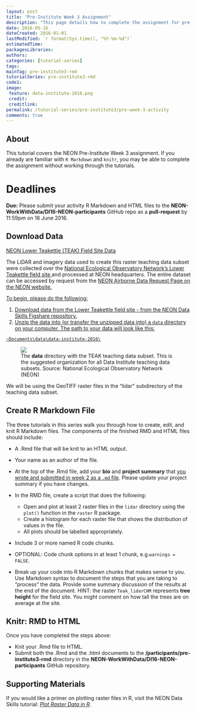 ```yaml
---
layout: post
title: "Pre-Institute Week 3 Assignment"
description: "This page details how to complete the assignment for pre-Institute week 3."
date: 2016-05-16
dateCreated: 2016-01-01
lastModified: `r format(Sys.time(), "%Y-%m-%d")`
estimatedTime:
packagesLibraries:
authors:
categories: [tutorial-series]
tags:
mainTag: pre-institute3-rmd
tutorialSeries: pre-institute3-rmd
code1:
image:
 feature: data-institute-2016.png
 credit:
 creditlink:
permalink: /tutorial-series/pre-institute3/pre-week-3-activity
comments: true
---
```


## About
This tutorial covers the NEON Pre-Institute Week 3 assignment. If you already
are familiar with `R Markdown` and `knitr`, you may be able to complete the 
assignment without working through the tutorials. 

<div id="objectives" markdown="1">

# Deadlines
**Due:** Please submit your activity R Markdown and HTML files to the
**NEON-WorkWithData/DI16-NEON-participants** GitHub repo as a **pull-request**
by 11:59pm on 16 June 2016.

## Download Data

<a class="btn btn-success" href="https://ndownloader.figshare.com/files/5282317" 
target="_blank">NEON Lower Teakettle (TEAK) Field Site Data</a>

The LiDAR and imagery data used to create this raster teaching data subset were 
collected over the 
<a href="http://www.neonscience.org/" target="_blank">National Ecological Observatory Network’s </a>
<a href="http://www.neonscience.org/science-design/field-sites/lower-teakettle" target="_blank">Lower Teakettle field site </a>
and processed at NEON 
headquarters. The entire dataset can be accessed by request from the 
<a href="http://www.neonscience.org/data-resources/get-data/airborne-data" target="_blank"> NEON Airborne Data Request Page on the NEON website.

</div>


To begin, please do the following:

1. Download data from the Lower Teakettle field site - from the NEON Data Skills 
Figshare repository.
2. Unzip the data into (or transfer the unzipped data into) a `data` directory 
on your computer. The path to your data will look like this:

`~Documents\data\data-institute-2016\`

<figure>
	<a href="{{ site.baseurl }}/images/pre-institute-content/pre-institute3-rmd/FileStructureScreenShot.png">
	<img src="{{ site.baseurl }}/images/pre-institute-content/pre-institute3-rmd/FileStructureScreenShot.png"></a>
	<figcaption> The <strong>data</strong> directory with the TEAK teaching data 
	subset. This is the suggested organization for all Data Institute teaching 
	data subsets. 
	Source: National Ecological Observatory Network (NEON)
	</figcaption>
</figure>

We will be using the GeoTIFF raster files in the “lidar” subdirectory of the 
teaching data subset.

## Create R Markdown File

The three tutorials in this series walk you through how to create, edit, and knit 
R Markdown files. The components of the finished RMD and HTML files should include: 

* A .Rmd file that will be knit to an HTML output. 
* Your name as an author of the file.
* At the top of the .Rmd file, add your **bio** and **project summary**
that 
[you wrote and submitted in week 2 as a `.md` file]({{ site.baseurl }}/tutorial-series/pre-institute2/git-culmination). 
Please update your project summary if you have changes. 

* In the RMD file, create a script that does the following: 
  * Open and plot at least 2 raster files in the `lidar` directory using the `plot()` 
  function in the `raster` R package.
  * Create a histogram for each raster file that shows the distribution of values 
  in the file.
  * All plots should be labelled appropriately.
* Include 3 or more named R code chunks.
* OPTIONAL: Code chunk options in at least 1 chunk, e.g.`warnings = FALSE`.
* Break up your code into R Markdown chunks that makes sense to you. Use 
Markdown syntax to document the steps that you are taking to "process" the data. 
Provide some summary discussion of the results at the end of the document. 
HINT: the raster `Teak_lidarCHM` represents **tree height** for the field site. 
You might comment on how tall the trees are on average at the site.

## Knitr: RMD to HTML

Once you have completed the steps above:

* Knit your .Rmd file to HTML. 
* Submit both the .Rmd and the .html documents to the 
**/participants/pre-institute3-rmd** directory in the 
**NEON-WorkWithData/DI16-NEON-participants** GitHub repository.

## Supporting Materials

If you would like a primer on plotting raster files in R, visit the NEON Data Skills tutorial: <a href="http://neondataskills.org/R/Plot-Rasters-In-R/" target="_blank">*Plot Raster Data in R*</a>.  
